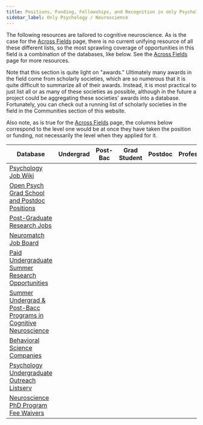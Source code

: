 ```yaml
---
title: Positions, Funding, Fellowships, and Recognition in only Psychology / Neuroscience
sidebar_label: Only Psychology / Neuroscience
---
```



The following resources are tailored to cognitive neuroscience. As is the case for the [Across Fields](/opportunities/positions-funding-fellowships-recognition/across-fields) page, there is no current unifying resource of all these different lists, so the most sprawling coverage of opportunities in this field is a combination of the databases, like below. See the [Across Fields](/opportunities/positions-funding-fellowships-recognition/across-fields) page for more resources.

Note that this section is quite light on "awards." Ultimately many awards in the field come from scholarly societies, which are so numerous that it is quite difficult to summarize all of their awards. Instead, it is most practical to just list all or as many of these societies as possible, although in the future a project could be aggregating these societies' awards into a database. Fortunately, you can check out a running list of scholarly societies in the field in the Communities section of this website.

Also note, as is true for the [Across Fields](/opportunities/positions-funding-fellowships-recognition/across-fields) page, the columns below correspond to the level one would be at once they have taken the position or funding, not necessarily the level when they applied for it.

| Database                                                                                                                                               | Undergrad<HeaderSpace size="70px"/> | Post-Bac<HeaderSpace size="70px"/> | Grad Student<HeaderSpace size="70px"/> | Postdoc<HeaderSpace size="70px"/> | Professor<HeaderSpace size="70px"/> | Industry<HeaderSpace size="70px"/> |
|--------------------------------------------------------------------------------------------------------------------------------------------------------|-------------------------------------|------------------------------------|----------------------------------------|-----------------------------------|-------------------------------------|------------------------------------|
| [Psychology Job Wiki](https://psychjobsearch.wikidot.com)                                                                                              |                                     | <ColorGenerator color="#25c2a0"/>  |                                        | <ColorGenerator color="#25c2a0"/> | <ColorGenerator color="#25c2a0"/>   |                                    |
| [Open Psych Grad School and Postdoc Positions](https://psychgradsearch.wikidot.com)                                                                    |                                     | <ColorGenerator color="#25c2a0"/>  |   <ColorGenerator color="#25c2a0"/>    |                                   |                                     |                                    |
| [Post-Graduate Research Jobs](https://undergrad.psychology.fas.harvard.edu/post-graduate-research-jobs)                                                |                                     | <ColorGenerator color="#25c2a0"/>  |                                        |                                   |                                     |                                    |
| [Neuromatch Job Board](https://docs.google.com/document/d/18uf732h-1XrwN9oaOZFJhHYRPOeiZrOki0Hn6Tr9cFg/edit)                                           |                                     | <ColorGenerator color="#25c2a0"/>  |   <ColorGenerator color="#25c2a0"/>    | <ColorGenerator color="#25c2a0"/> | <ColorGenerator color="#25c2a0"/>   | <ColorGenerator color="#25c2a0"/>  |
| [Paid Undergraduate Summer Research Opportunities](https://docs.google.com/document/d/1nIS2nrmnXx4tQcjaa20_Ra8qHP6aeIUSvTZtaURF3JQ/edit)               | <ColorGenerator color="#25c2a0"/>   |                                    |                                        |                                   |                                     |                                    |
| [Summer Undergrad & Post-Bacc Programs in Cognitive Neuroscience](https://docs.google.com/spreadsheets/d/1Nn_3INaaLhdQKwWy5_2KKEurj2scn6efdb8CrC15cyk) | <ColorGenerator color="#25c2a0"/>   | <ColorGenerator color="#25c2a0"/>  |                                        |                                   |                                     |                                    |
| [Behavioral Science Companies](https://docs.google.com/spreadsheets/d/1Vtq-3NAqGrIJA155ATXrnogr0q3Q-TFYd8IdqnpxJxQ/edit#gid=182512263)                 |                                     |                                    |                                        |                                   |                                     | <ColorGenerator color="#25c2a0"/>  |
| [Psychology Undergraduate Outreach Listserv](https://docs.google.com/forms/d/e/1FAIpQLSdJ1bFd4Os2RaGeqoiF8YBrN3W59trA4azstfcCTzFODfIAAQ/viewform)      | <ColorGenerator color="#25c2a0"/>   | <ColorGenerator color="#25c2a0"/>  |                                        |                                   |                                     |                                    |
| [Neuroscience PhD Program Fee Waivers](https://docs.google.com/spreadsheets/d/10R0epmS9wthYqchUg_DhQN4NAkNxAkyuVA9NgZG2sWA/edit#gid=0)                 |                                     |                                    |   <ColorGenerator color="#25c2a0"/>    |                                   |                                     |                                    |
